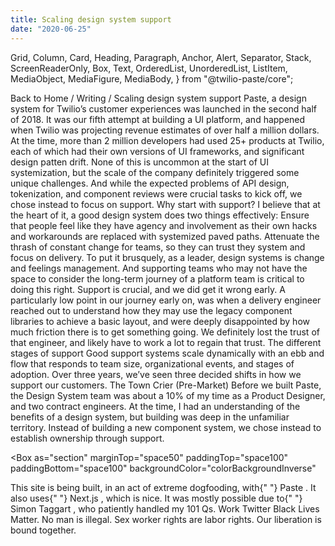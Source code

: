 ```yaml
---
title: Scaling design system support
date: "2020-06-25"
---
```



  Grid,
  Column,
  Card,
  Heading,
  Paragraph,
  Anchor,
  Alert,
  Separator,
  Stack,
  ScreenReaderOnly,
  Box,
  Text,
  OrderedList,
  UnorderedList,
  ListItem,
  MediaObject,
  MediaFigure,
  MediaBody,
} from "@twilio-paste/core";

<Grid gutter="space40">
  <Column span={4} offset={1}>
    <Box>
      <Stack orientation="horizontal" spacing="space30">
        <Link href="/" passHref>
          <Anchor>
            <ScreenReaderOnly>Back to</ScreenReaderOnly> Home
          </Anchor>
        </Link>
        <Text as="span">/</Text>
        <Link href="/" passHref>
          <Anchor>Writing</Anchor>
        </Link>
        <Text as="span">/</Text>
      </Stack>
    </Box>
    <Heading as="h1" variant="heading10">
      Scaling design system <Box as="span" backgroundColor="colorBackgroundBrandHighlight">support</Box>
    </Heading>
    <Paragraph>
      Paste, a design system for Twilio’s customer experiences was launched in
      the second half of 2018. It was our fifth attempt at building a UI
      platform, and happened when Twilio was projecting revenue estimates of
      over half a million dollars. At the time, more than 2 million developers
      had used 25+ products at Twilio, each of which had their own versions of
      UI frameworks, and significant design patten drift.
    </Paragraph>
    <Paragraph>
      None of this is uncommon at the start of UI systemization, but the scale
      of the company definitely triggered some unique challenges. And while the
      expected problems of API design, tokenization, and component reviews were
      crucial tasks to kick off, we chose instead to focus on support.
    </Paragraph>
    <Heading as="h2" variant="heading20">
      Why start with support?
    </Heading>
    <Paragraph>
      I believe that at the heart of it, a good design system does two things
      effectively:
    </Paragraph>
    <OrderedList>
      <ListItem>
        Ensure that people feel like they have agency and involvement as their
        own hacks and workarounds are replaced with systemized paved paths.
      </ListItem>
      <ListItem>
        Attenuate the thrash of constant change for teams, so they can trust
        they system and focus on delivery.
      </ListItem>
    </OrderedList>
    <Paragraph>
      To put it brusquely, as a leader, design systems is change and feelings
      management. And supporting teams who may not have the space to consider
      the long-term journey of a platform team is critical to doing this right.
    </Paragraph>
    <Paragraph>
      Support is crucial, and we did get it wrong early. A particularly low
      point in our journey early on, was when a delivery engineer reached out to
      understand how they may use the legacy component libraries to achieve a
      basic layout, and were deeply disappointed by how much friction there is
      to get something going. We definitely lost the trust of that engineer, and
      likely have to work a lot to regain that trust.
    </Paragraph>
    <Heading as="h2" variant="heading20">
      The different stages of support
    </Heading>
    <Paragraph>
      Good support systems scale dynamically with an ebb and flow that responds
      to team size, organizational events, and stages of adoption. Over three
      years, we’ve seen three decided shifts in how we support our customers.
    </Paragraph>
    <Heading as="h3" variant="heading40">
      The Town Crier (Pre-Market)
    </Heading>
    <Paragraph>
      Before we built Paste, the Design System team was about a 10% of my time
      as a Product Designer, and two contract engineers. At the time, I had an
      understanding of the benefits of a design system, but building was deep in
      the unfamiliar territory. Instead of building a new component system, we
      chose instead to establish ownership through support.
    </Paragraph>
  </Column>
</Grid>

<Box
  as="section"
  marginTop="space50"
  paddingTop="space100"
  paddingBottom="space100"
  backgroundColor="colorBackgroundInverse"
>
  <Grid gutter="space40">
    <Column span={3} offset={1}>
      <Text as="p" color="colorTextInverse">
        This site is being built, in an act of extreme dogfooding, with{" "}
        <Link href="//paste.twilio.design/" passHref>
          <Text as="a" color="colorTextInverse">
            Paste
          </Text>
        </Link>
        . It also uses{" "}
        <Link href="//nextjs.org/" passHref>
          <Text as="a" color="colorTextInverse">
            Next.js
          </Text>
        </Link>
        , which is nice. It was mostly possible due to{" "}
        <Link href="//simontaggart.com/" passHref>
          <Text as="a" color="colorTextInverse">
            Simon Taggart
          </Text>
        </Link>
        , who patiently handled my 101 Qs.
      </Text>
    </Column>
    <Column span={2} offset={1}>
      <Box>
        <Stack orientation="vertical" spacing="space30">
          <Link href="/work" passHref>
            <Text as="a" color="colorTextInverse">
              Work
            </Text>
          </Link>
          <Link href="//twitter.com/aayush" passHref>
            <Text as="a" color="colorTextInverse">
              Twitter
            </Text>
          </Link>
        </Stack>
      </Box>
    </Column>
    <Column span={3}>
      <Box>
        <Stack orientation="vertical" spacing="space30">
          <Text as="p" color="colorTextInverse">
            Black Lives Matter.
          </Text>
          <Text as="p" color="colorTextInverse">
            No man is illegal.
          </Text>
          <Text as="p" color="colorTextInverse">
            Sex worker rights are labor rights.
          </Text>
          <Text as="p" color="colorTextInverse">
            Our liberation is bound together.
          </Text>
        </Stack>
      </Box>
    </Column>
  </Grid>
</Box>
